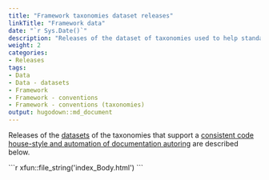 ```yaml
---
title: "Framework taxonomies dataset releases"
linkTitle: "Framework data"
date: "`r Sys.Date()`"
description: "Releases of the dataset of taxonomies used to help standardise code authoring and documentation."
weight: 2
categories: 
- Releases
tags: 
- Data
- Data - datasets
- Framework
- Framework - conventions
- Framework - conventions (taxonomies)
output: hugodown::md_document
---
```


Releases of the [datasets](/docs/model/datasets/) of the taxonomies that support a [consistent code house-style and automation of documentation autoring](/docs/framework/use/authoring-modules/authoring-algorithms/) are described below.

````{=html}
```r
xfun::file_string('index_Body.html')
```
````

